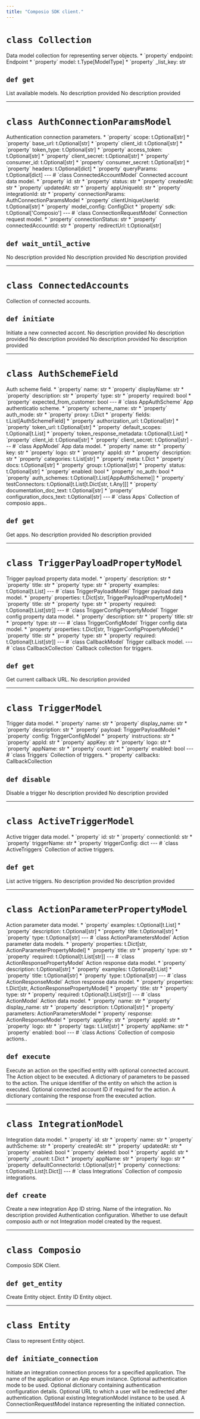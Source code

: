 ```yaml
---
title: "Composio SDK client."
---
```


# `class Collection`
<Card>
Data model collection for representing server objects.
</Card>
* `property` endpoint: Endpoint
* `property` model: t.Type[ModelType]
* `property` _list_key: str

## `def get`
<Card>
List available models.
</Card>
<Card>
<ParamField path="queries" type="t.Optional[t.Dict[str, str]]" >
No description provided
</ParamField>

</Card>
<Card>
<ParamField path="returns" type="t.List[ModelType]">
No description provided
</ParamField>

</Card>

---
# `class AuthConnectionParamsModel`
<Card>
Authentication connection parameters.
</Card>
* `property` scope: t.Optional[str]
* `property` base_url: t.Optional[str]
* `property` client_id: t.Optional[str]
* `property` token_type: t.Optional[str]
* `property` access_token: t.Optional[str]
* `property` client_secret: t.Optional[str]
* `property` consumer_id: t.Optional[str]
* `property` consumer_secret: t.Optional[str]
* `property` headers: t.Optional[dict]
* `property` queryParams: t.Optional[dict]
---
# `class ConnectedAccountModel`
<Card>
Connected account data model.
</Card>
* `property` id: str
* `property` status: str
* `property` createdAt: str
* `property` updatedAt: str
* `property` appUniqueId: str
* `property` integrationId: str
* `property` connectionParams: AuthConnectionParamsModel
* `property` clientUniqueUserId: t.Optional[str]
* `property` model_config: ConfigDict
* `property` sdk: t.Optional['Composio']
---
# `class ConnectionRequestModel`
<Card>
Connection request model.
</Card>
* `property` connectionStatus: str
* `property` connectedAccountId: str
* `property` redirectUrl: t.Optional[str]

## `def wait_until_active`
<Card>
No description provided
</Card>
<Card>
<ParamField path="client" type="'Composio'" required>
No description provided
</ParamField>

</Card>
<Card>
<ParamField path="returns" type="'ConnectedAccountModel'">
No description provided
</ParamField>

</Card>

---
# `class ConnectedAccounts`
<Card>
Collection of connected accounts.
</Card>

## `def initiate`
<Card>
Initiate a new connected accont.
</Card>
<Card>
<ParamField path="integration_id" type="str" required>
No description provided
</ParamField>
<ParamField path="entity_id" type="t.Optional[str]" >
No description provided
</ParamField>
<ParamField path="params" type="t.Optional[t.Dict]" >
No description provided
</ParamField>
<ParamField path="redirect_url" type="t.Optional[str]" >
No description provided
</ParamField>

</Card>
<Card>
<ParamField path="returns" type="ConnectionRequestModel">
No description provided
</ParamField>

</Card>

---
# `class AuthSchemeField`
<Card>
Auth scheme field.
</Card>
* `property` name: str
* `property` displayName: str
* `property` description: str
* `property` type: str
* `property` required: bool
* `property` expected_from_customer: bool
---
# `class AppAuthScheme`
<Card>
App authenticatio scheme.
</Card>
* `property` scheme_name: str
* `property` auth_mode: str
* `property` proxy: t.Dict
* `property` fields: t.List[AuthSchemeField]
* `property` authorization_url: t.Optional[str]
* `property` token_url: t.Optional[str]
* `property` default_scopes: t.Optional[t.List]
* `property` token_response_metadata: t.Optional[t.List]
* `property` client_id: t.Optional[str]
* `property` client_secret: t.Optional[str]
---
# `class AppModel`
<Card>
App data model.
</Card>
* `property` name: str
* `property` key: str
* `property` logo: str
* `property` appId: str
* `property` description: str
* `property` categories: t.List[str]
* `property` meta: t.Dict
* `property` docs: t.Optional[str]
* `property` group: t.Optional[str]
* `property` status: t.Optional[str]
* `property` enabled: bool
* `property` no_auth: bool
* `property` auth_schemes: t.Optional[t.List[AppAuthScheme]]
* `property` testConnectors: t.Optional[t.List[t.Dict[str, t.Any]]]
* `property` documentation_doc_text: t.Optional[str]
* `property` configuration_docs_text: t.Optional[str]
---
# `class Apps`
<Card>
Collection of composio apps..
</Card>

## `def get`
<Card>
Get apps.
</Card>
<Card>
<ParamField path="name" type="t.Optional[str]" >
No description provided
</ParamField>

</Card>
<Card>
<ParamField path="returns" type="t.Union[AppModel, t.List[AppModel]]">
No description provided
</ParamField>

</Card>

---
# `class TriggerPayloadPropertyModel`
<Card>
Trigger payload property data model.
</Card>
* `property` description: str
* `property` title: str
* `property` type: str
* `property` examples: t.Optional[t.List]
---
# `class TriggerPayloadModel`
<Card>
Trigger payload data model.
</Card>
* `property` properties: t.Dict[str, TriggerPayloadPropertyModel]
* `property` title: str
* `property` type: str
* `property` required: t.Optional[t.List[str]]
---
# `class TriggerConfigPropertyModel`
<Card>
Trigger config property data model.
</Card>
* `property` description: str
* `property` title: str
* `property` type: str
---
# `class TriggerConfigModel`
<Card>
Trigger config data model.
</Card>
* `property` properties: t.Dict[str, TriggerConfigPropertyModel]
* `property` title: str
* `property` type: str
* `property` required: t.Optional[t.List[str]]
---
# `class CallbackModel`
<Card>
Trigger callback model.
</Card>
---
# `class CallbackCollection`
<Card>
Callback collection for triggers.
</Card>

## `def get`
<Card>
Get current callback URL.
</Card>
<Card>
<ParamField path="returns" type="str">
No description provided
</ParamField>

</Card>

---
# `class TriggerModel`
<Card>
Trigger data model.
</Card>
* `property` name: str
* `property` display_name: str
* `property` description: str
* `property` payload: TriggerPayloadModel
* `property` config: TriggerConfigModel
* `property` instructions: str
* `property` appId: str
* `property` appKey: str
* `property` logo: str
* `property` appName: str
* `property` count: int
* `property` enabled: bool
---
# `class Triggers`
<Card>
Collection of triggers.
</Card>
* `property` callbacks: CallbackCollection

## `def disable`
<Card>
Disable a trigger
</Card>
<Card>
<ParamField path="id" type="str" required>
No description provided
</ParamField>

</Card>
<Card>
<ParamField path="returns" type="t.Dict">
No description provided
</ParamField>

</Card>

---
# `class ActiveTriggerModel`
<Card>
Active trigger data model.
</Card>
* `property` id: str
* `property` connectionId: str
* `property` triggerName: str
* `property` triggerConfig: dict
---
# `class ActiveTriggers`
<Card>
Collection of active triggers.
</Card>

## `def get`
<Card>
List active triggers.
</Card>
<Card>
<ParamField path="trigger_ids" type="t.Optional[t.List[str]]" >
No description provided
</ParamField>

</Card>
<Card>
<ParamField path="returns" type="t.List[ActiveTriggerModel]">
No description provided
</ParamField>

</Card>

---
# `class ActionParameterPropertyModel`
<Card>
Action parameter data model.
</Card>
* `property` examples: t.Optional[t.List]
* `property` description: t.Optional[str]
* `property` title: t.Optional[str]
* `property` type: t.Optional[str]
---
# `class ActionParametersModel`
<Card>
Action parameter data models.
</Card>
* `property` properties: t.Dict[str, ActionParameterPropertyModel]
* `property` title: str
* `property` type: str
* `property` required: t.Optional[t.List[str]]
---
# `class ActionResponsePropertyModel`
<Card>
Action response data model.
</Card>
* `property` description: t.Optional[str]
* `property` examples: t.Optional[t.List]
* `property` title: t.Optional[str]
* `property` type: t.Optional[str]
---
# `class ActionResponseModel`
<Card>
Action response data model.
</Card>
* `property` properties: t.Dict[str, ActionResponsePropertyModel]
* `property` title: str
* `property` type: str
* `property` required: t.Optional[t.List[str]]
---
# `class ActionModel`
<Card>
Action data model.
</Card>
* `property` name: str
* `property` display_name: str
* `property` description: t.Optional[str]
* `property` parameters: ActionParametersModel
* `property` response: ActionResponseModel
* `property` appKey: str
* `property` appId: str
* `property` logo: str
* `property` tags: t.List[str]
* `property` appName: str
* `property` enabled: bool
---
# `class Actions`
<Card>
Collection of composio actions..
</Card>

## `def execute`
<Card>
Execute an action on the specified entity with optional connected account.
</Card>
<Card>
<ParamField path="action" type="Action" required>
The Action object to be executed.
</ParamField>
<ParamField path="params" type="t.Dict" required>
A dictionary of parameters to be passed to the action.
</ParamField>
<ParamField path="entity_id" type="str" required>
The unique identifier of the entity on which the action is executed.
</ParamField>
<ParamField path="connected_account" type="t.Optional[str]" >
Optional connected account ID if required for the action.
</ParamField>

</Card>
<Card>
<ParamField path="returns" type="t.Dict">
 A dictionary containing the response from the executed action.
</ParamField>

</Card>

---
# `class IntegrationModel`
<Card>
Integration data model.
</Card>
* `property` id: str
* `property` name: str
* `property` authScheme: str
* `property` createdAt: str
* `property` updatedAt: str
* `property` enabled: bool
* `property` deleted: bool
* `property` appId: str
* `property` _count: t.Dict
* `property` appName: str
* `property` logo: str
* `property` defaultConnectorId: t.Optional[str]
* `property` connections: t.Optional[t.List[t.Dict]]
---
# `class Integrations`
<Card>
Collection of composio integrations.
</Card>

## `def create`
<Card>
Create a new integration
</Card>
<Card>
<ParamField path="app_id" type="str" required>
App ID string.
</ParamField>
<ParamField path="name" type="t.Optional[str]" >
Name of the integration.
</ParamField>
<ParamField path="auth_mode" type="t.Optional[str]" >
No description provided
</ParamField>
<ParamField path="auth_config" type="t.Optional[t.Dict[str, t.Any]]" >
Authentication configuration.
</ParamField>
<ParamField path="use_composio_auth" type="bool" >
Whether to use default composio auth or not
</ParamField>

</Card>
<Card>
<ParamField path="returns" type="IntegrationModel">
 Integration model created by the request.
</ParamField>

</Card>

---
# `class Composio`
<Card>
Composio SDK Client.
</Card>

## `def get_entity`
<Card>
Create Entity object.
</Card>
<Card>
<ParamField path="id" type="str" required>
Entity ID
</ParamField>

</Card>
<Card>
<ParamField path="returns" type="'Entity'">
 Entity object.
</ParamField>

</Card>

---
# `class Entity`
<Card>
Class to represent Entity object.
</Card>

## `def initiate_connection`
<Card>
Initiate an integration connection process for a specified application.
</Card>
<Card>
<ParamField path="app_name" type="t.Union[str, App]" required>
The name of the application or an App enum instance.
</ParamField>
<ParamField path="auth_mode" type="t.Optional[str]" >
Optional authentication mode to be used.
</ParamField>
<ParamField path="auth_config" type="t.Optional[t.Dict[str, t.Any]]" >
Optional dictionary containing authentication configuration details.
</ParamField>
<ParamField path="redirect_url" type="t.Optional[str]" >
Optional URL to which a user will be redirected after authentication.
</ParamField>
<ParamField path="integration" type="t.Optional[IntegrationModel]" >
Optional existing IntegrationModel instance to be used.
</ParamField>

</Card>
<Card>
<ParamField path="returns" type="ConnectionRequestModel">
 A ConnectionRequestModel instance representing the initiated connection.
</ParamField>

</Card>

---
